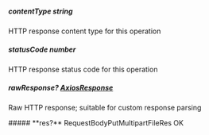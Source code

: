 
##### **contentType** string
HTTP response content type for this operation

##### **statusCode** number
HTTP response status code for this operation

##### **rawResponse?** [AxiosResponse](https://axios-http.com/docs/res_schema)
Raw HTTP response; suitable for custom response parsing

<Collapsible>
    ##### **res?** RequestBodyPutMultipartFileRes
    OK
    <Collapsible.Break/>
    <RequestBodyPutMultipartFileRes/>
</Collapsible>

